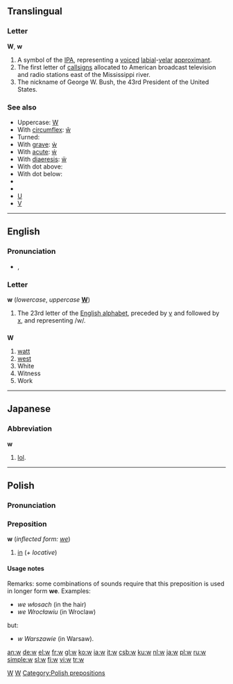 ==Translingual==

===Letter===
'''W''', '''w'''

# A symbol of the [[IPA]], representing a [[voiced]] [[labial]]-[[velar]] [[approximant]].
# The first letter of [[callsign]]s allocated to American broadcast television and radio stations east of the Mississippi river.
# The nickname of George W. Bush, the 43rd President of the United States.

===See also===
*Uppercase: [[W]]
*With [[circumflex]]: [[ŵ]]
*Turned: {{unicode|[[ʍ]]}}
*With [[grave]]: [[ẁ]]
*With [[acute]]: [[ẃ]]
*With [[diaeresis]]: [[ẅ]]
*With dot above: {{unicode|[[ẇ]]}}
*With dot below: {{unicode|[[ẉ]]}}
*{{unicode|[[Ƿ]]}}
*{{unicode|[[ʬ]]}}
*[[U]]
*[[V]]

[[Category:Latin letters|W]]
[[Category:IPA symbols|W]]

----

==English==

===Pronunciation===
*{{IPA|/ˈdʌbljuː/}}, {{SAMPA|/"dVblju:/}}

===Letter===
'''w''' (''lowercase'', ''uppercase'' '''[[W]]''')

# The 23rd letter of the [[Appendix:Roman script|English alphabet]], preceded by [[v]] and followed by [[x]], and representing /w/.

==={{abbreviation}}===
'''W'''

# [[watt]]
# [[west]]
# White
# Witness
# Work

----

==Japanese==

===Abbreviation===
'''w'''

# {{internet}} [[lol]].

----

==Polish==
===Pronunciation===
{{IPA|/v/, /f/}}

===Preposition===
'''w''' (''inflected form: [[we]]'')

# [[in]] (''+ locative'')

====Usage notes====
Remarks: some combinations of sounds require that this preposition is used in longer form '''we'''. Examples:
* ''we włosach'' (in the hair)
* ''we Wrocławiu'' (in Wroclaw)
but:
* ''w Warszawie'' (in Warsaw).

[[Category:Polish prepositions]]

[[an:w]]
[[de:w]]
[[el:w]]
[[fr:w]]
[[gl:w]]
[[ko:w]]
[[ia:w]]
[[it:w]]
[[csb:w]]
[[ku:w]]
[[nl:w]]
[[ja:w]]
[[pl:w]]
[[ru:w]]
[[simple:w]]
[[sl:w]]
[[fi:w]]
[[vi:w]]
[[tr:w]]